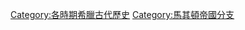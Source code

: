 {{Commonscat|Hellenistic age}}

[[Category:各時期希臘古代歷史|Category:各時期希臘古代歷史]]
[[Category:馬其頓帝國分支|Category:馬其頓帝國分支]]